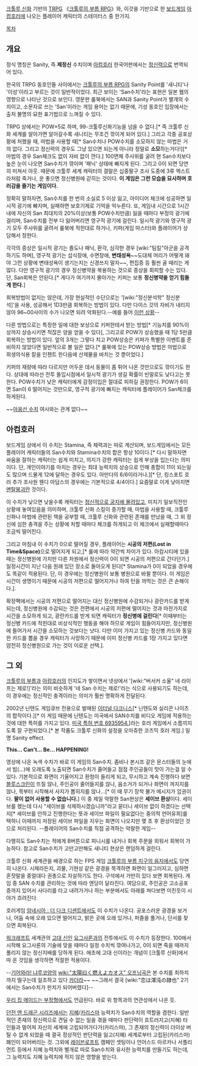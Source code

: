 [[크툴루 신화]] 기반의 [[TRPG]] 《[[크툴루의 부름 RPG]]》와, 이것을 기반으로 한 [[보드게임]] [[아컴호러]]에 나오는 플레이어 캐릭터의 스테이터스 중 한가지.

[[목차]]
== 개요 ==
정식 명칭은 Sanity, 즉 '''제정신''' 수치이며 [[아컴호러]] 한국어판에서는 [[정신력]]으로 번역되어 있다.

한국의 TRPG 동호인들 사이에서는 [[크툴루의 부름 RPG]]의 Sanity Point를 '새니티'나 '이성'이라고 부르는 것이 일반적이었다. 최근 보이는 'San수치'라는 표현은 일본 웹의 영향으로 나타난 것으로 보인다. 영문판 룰북에서는 SAN과 Sanity Point가 별개의 수치이고, 소문자로 쓰는 'San'이라는 게임 용어는 없기 때문에, 기성 동호인 입장에서는 출처 불명의 묘한 표기법으로 느껴질 수 있다.

TRPG 상에서는 POW×5로 하며, 99-크툴루신화기능을 넘을 수 없다.[* 즉 크툴루 신화 세계를 알아가면 알아갈수록 새니티는 무조건 깎이게 되어 있다.] 그리고 각종 공포상황에 처했을 때, 마법을 사용할 때[* San수치나 POW수치를 소모하지 않는 마법은 거의 없다. 그리고 정신력의 경우도 그냥 있으면 되는게 아니라 정말로 '''소모'''하는거다!][* 마법의 경우 San체크도 없이 자비 없이 깐다.] 100면체 주사위를 굴려 현 San수치보다 높은 눈이 나오면 San수치가 깎이며 '패닉' 상태에 빠지게 된다. 그리고 0이 되면 당연히 미쳐서 아웃. 때문에 크툴루 세계 캐릭터의 결말은 십중팔구 조사 도중에 3류 엑스트라처럼 죽거나, 운 좋으면 정신병원에 갇히는 것이다. '''이 게임은 그런 모습을 묘사하며 호러감을 즐기는 게임이다.'''

정확히 말하자면, San수치를 한 번의 소실로 5 이상 잃고, 아이디어 체크에 성공하면 일시적 광기에 빠지며, 실패하면 보호기제로 기억을 억누른다. 또, 게임내 시간으로 1시간 내에 자신의 San 최대치의 20%이상(보통 POW수치만큼) 잃을 때마다 부정의 광기에 걸리며, San수치를 전부 다 잃어버리면 영구적 광기에 걸린다. 일시적 광기와 영구적 광기 모두 주사위를 굴려서 룰북에 적힌대로 하거나, 키퍼(게임 마스터)와 플레이어가 상담해서 정한다.

각각의 증상은 일시적 광기는 졸도나 패닉, 환각, 심각한 경우 [wiki:"팀킬"아군을 공격하기도 하며], 영구적 광기는 섭식장애, 수면장애, '''변태성욕'''~~도대체 머리가 어떻게 돼야 그런 상황에 변태성욕이 생기는지는 신경쓰지 말자~~, 편집증 등 훨씬 골 때리는 게 많다. 다만 영구적 광기의 경우 정신병약을 복용하는 것으로 증상을 회피할 수는 있다. 단, San회복은 안된다.[* 게다가 여기까지 몰아가는 키퍼는 보통 '''정신병약을 얻기 힘들게 한다.''']

회복방법이 없지는 않은데, 가장 현실적인 수단으로는 '[wiki:"정신분석학" 정신분석]'을 사용, 성공해서 1D3만큼 회복하는 방법이 있다. 다만 다이스 갓의 자비가 내리지 않아 96~00사이의 수가 나오면 되려 악화된다.--예를 들어 [http://www.goominet.com/unspeakable-vault/vault/311/ 이런 상황]--

다른 방법으로는 특정한 일에 대한 보상으로 키퍼한테서 받는 방법[* 기능치를 90%이상까지 상승시키면 적잖은 양을 얻을 수 있다], 그리고로 POW가 상승했을 때 1당 5만큼 회복하는 방법이 있다. 앞의 3개는 그렇다 치고 POW상승은 키퍼가 특별한 이벤트를 준비하지 않았다면 일반적으로 볼 일은 없다.[* 룰북에 있는 POW상승 방법은 마법으로 희생의식용 칼을 인챈트 한다음에 산제물을 바치는 것 뿐이었다.]

키퍼의 재량에 따라 다르지만 어두운 데서 동물이 좀 튀어 나온 것만으로도 깎이기도 한다. 상대에 따라선 전투 돌입시점에서 일시적 광기가 생길 확률이 빈말로도 낮다고는 못한다. POW수치가 낮은 캐릭터에게 감정이입은 절대로 피하길 권장한다. POW가 6이면 San이 6 떨어지는 것만으로, 영구적 광기에 빠지는 캐릭터에 플레이어가 San체크를 하게된다.

~~[[아웅산 수치]] 여사와는 관계 없다~~

== 아컴호러 ==
보드게임 상에서 이 수치는 Stamina, 즉 체력과는 따로 계산되며, 보드게임에서는 모든 플레이어 캐릭터들의 San수치와 Stamina수치의 합은 항상 10이다.[* 다시 말하자면 싸움을 잘하는 캐릭터는 쉽게 미치고, 의지가 강한 캐릭터는 쉽게 부상을 입는다는 의미이다. 단, 개인이야기를 마치는 경우는 최대 능력치의 상승으로 인해 총합이 11이 되는일도 많으며 드물게 12에 달하는 경우도 있다. 아만다의 6/6이라거나.][* 단, 킹스포트 호러 추가 조사원 웬디 아담스의 경우에는 기본적으로 4/4이다.] 요즘말로 이게 낮아지면 [[멘탈붕괴]]란 것이다.

이 수치가 낮으면 낮을수록 캐릭터는 [[정신오염|정신적으로 궁지에 몰려있고]], 미치기 일보직전인 상황에 놓여있음을 의미하며, 크툴루 신화 스킬이 증가할 때, 마법을 사용할 때, 크툴루 신화나 마법에 관련된 책을 공부할 때, 크툴루 신화와 관련된 존재를 만났을 때, 그 외 정신에 심한 충격을 주는 상황에 처할 때마다 체크를 하게되고 이 체크에서 실패할때마다 조금씩 떨어진다.

그리고 마침내 이 수치가 0으로 떨어질 경우, 플레이어는 '''시공의 저편(Lost in Time&Space)'''으로 떨어지게 되고,[* 룰에 따라 약간씩 차이가 있다. 아캄시티에 있을 때는 정신병원에 가지만 다른 차원에서 정신력이 0이 되면 시공의 저편으로 간다던가.] 일정시간이 지난 다음 원래 있던 장소로 돌아오게 된다[* Stamina가 0이 되었을 경우에도 똑같이 적용된다. 단, 이 경우에는 정신병원이 보통 병원으로 바뀔 뿐이다. 이 게임은 시간이 생명이기 때문에 시공의 저편으로 떨어지거나 하여 턴을 까먹는 것은 큰 손해이다.].

확장팩에서는 시공의 저편으로 떨어지는 대신 정신병원에 수감되거나 광란카드를 받게 되는데, 정신병원에 수감되는 것은 전편에서 시공의 저편에 떨어지는 것과 마찬가지로 시간을 소모하게 되고, 광란카드를 받게 되면 캐릭터가 '''정신병에 걸린다'''[* 이때부터는 정신병 카드에 적힌대로 비상식적인 행동을 해야 하므로 게임이 힘들어지지만, 정신병원에 들어가서 시간을 소모하는 것보다는 낫다. 다만 이미 가지고 있는 정신병 카드와 동일한 카드를 뽑을 경우 캐릭터가 사망하기 때문에 이미 정신병 카드를 1장 가지고 있다면 얌전히 정신병원으로 가는 것이 이로운 선택.].

== 그 외 ==
[[크툴루의 부름]]과 [[아캄호러]]의 인지도가 쌓이면서 넷상에서 '[wiki:"버서커 소울" 네 라이프는 제로!]'라는 의미 비슷하게 '네 San 수치는 제로!'라는 식으로 사용되기도 하는데, 이 경우에는 정신적인 충격이라는 의미가 훨씬 명확하게 전달된다.

2002년 닌텐도 게임큐브 전용으로 발매된 [[이터널 다크니스]][* 닌텐도와 실리콘 나이츠의 합작이다.][* 이 게임 때문에 닌텐도는 미국에서 SAN수치를 비디오 게임에 적용하는것에 대한 특허를 가지고 있다. [http://patft.uspto.gov/netacgi/nph-Parser?Sect1=PTO1&Sect2=HITOFF&d=PALL&p=1&u=%2Fnetahtml%2FPTO%2Fsrchnum.htm&r=1&f=G&l=50&s1=6935954.PN.&OS=PN/6935954&RS=PN/6935954 미국 특허 번호 6935954.]]라는 호러 게임에서 소름끼지도록 잘 구현되었다.[* 본 작품도 크툴루 신화의 설정을 오마쥬한 코즈믹 호러 게임.] 일명 Sanity effect.

{{{#!html
<object width="560" height="315"><param name="movie" value="http://www.youtube.com/v/RSXcajQnasc?version=3&amp;hl=ko_KR"></param><param name="allowFullScreen" value="true"></param><param name="allowscriptaccess" value="always"></param><embed src="http://www.youtube.com/v/RSXcajQnasc?version=3&amp;hl=ko_KR" type="application/x-shockwave-flash" width="560" height="315" allowscriptaccess="always" allowfullscreen="true"></embed></object>
}}}

'''This... Can't... Be... HAPPENING!'''

영상에 나온 녹색 수치가 바로 이 게임의 San수치. 좀비나 본시프 같은 몬스터들의 눈에서 빔(...)에 오래도록 노출되면 San수치가 줄어들고 점점 주인공들이 맛이 가는걸 알 수 있다. 기본적으로 화면이 기울어지고 환청이 들리게 되고, 무시하고 계속 진행하다 보면 [[블루스크린]]이 뜨질 않나, 주인공이 줄어들지를 않나, 음소거가 되거나 화면이 꺼지지를 않나, 목부터 시작해서 사지가 뽑히지를 않나...[* 이 때 무기 장착 불가 메시지가 압권이다. '''팔이 없어 사용할 수 없습니다.'''] 이 중 제일 악랄한 San현상은 '''세이브 환상'''이다. 세이브를 했는데 다시 "세이브를 삭제하시겠습니까"라고 묻더니 세이브 없이 하겠다는 선택지[* 세이브를 안하고 진행한다는 뜻과 세이브 파일이 필요없다는 중의적 언어유희]를 택하니 이때까지 저장된 세이브 파일을 지우는 화면이 나오지만 몇 초 후 환상이었던 것으로 처리된다. --플레이어의 San수치를 직접 공격하는 악랄한 게임--

다행히도 San수치는 적에게 B버튼으로 피니시를 내거나 회복 주문을 외워서 회복이 가능하다. 참고로 San수치가 고만고만해도 새니티 현상은 랜덤하게 걸린다.

크툴루 신화 세계관을 배경으로 하는 FPS 게임 [[크툴루의 부름 지구의 음지]]에서도 당연히 나온다. 시체라든지, 괴물, 기현상 같은 광경을 목격하면 화면이 일그러지고, 심하면 혼잣말을 중얼대다 권총으로 자살하기도 한다. 구석에서 가만히 있다 보면 회복된다. 게임 중 SAN 수치를 관리하는 것에 따라 엔딩이 달라진다.
여담으로, 주인공은 고소공포증까지 있어서 사다리를 타고 내려가거나 하는 부분에서도 아래를 쳐다보면 미친듯이 시야가 흐려진다.

호러게임 [[암네시아 : 더 다크 디센트]]에서도 이 수치가 나온다. 공포스러운 광경을 보거나, 어둠 속에 오래 있으면 떨어지고, 밝은 곳에 오래 있거나, 퍼즐을 풀거나, 단서를 찾으면 회복된다.

[[워크래프트]] 세계관의 [[고대 신]]인 [[요그사론]]과의 전투에서도 이 수치가 등장한다. 100에서 시작해 요그사론의 기술에 맞을 때마다 일정 수치씩 깎여나가고, 0이 되면 죽을 때까지 풀리지 않는 정신지배를 당하게 된다. 애초에 고대 신이라는 개념이 [크툴루 신화]에서 따 온 것임을 생각하면 적절한 적용이다.

--[[기어와라! 냐루코양]]의 [[wiki:"太陽曰く燃えよカオス" 오프닝곡]]은 본 수치를 최하치까지 떨구는데 일조하고 있다 [[카더라]]~~ ~~그래서 결국 [wiki:"恋は渾沌の隷也" 2기에서는 San수치가 핀치가 되어버렸다]--

[[우리 집 메이드는 부정형]]에서도 언급된다. 바로 위 항목과의 연관성에서 나온 듯. 

[[던전 앤 드래곤 시리즈]]에서는 [[위즈덤|지혜]]/[[카리스마]] 능력치가 San수치의 역할을 겸한다. 일반적인 존재의 정신력으로 견딜 수 없는 일을 겪을 때마다 판단력이 흐트러지고(지혜) 타인들과 멀어져 자신의 세계에 고립되어가다가(카리스마), 그 존재의 정신력이 더이상 버틸 수 없게 되었을 때 결국 정상적인 판단력을 잃고(지혜) 세계로부터 고립된(카리스마) 폐인이 되어버리는 것. 그외에 [[레이븐로프트]] 캠페인 셋팅이나 언어스드 아르카나 서플리먼트 등에서 지혜 능력치와 별개로 따로 San수치와 유사한 능력치를 만들기도 하는데, 그 능력치도 지혜 능력치에 적지 않은 영향을 받는다.
